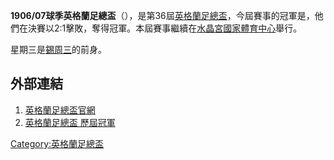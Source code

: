 '''1906/07球季英格蘭足總盃'''（{{lang-en|FA Cup}}），是第36屆[[英格蘭足總盃|英格蘭足總盃]]，今屆賽事的冠軍是{{fc|錫周三|星期三}}，他們在決賽以2:1擊敗{{fc|愛華頓}}，奪得冠軍。本屆賽事繼續在[[水晶宮國家體育中心|水晶宮國家體育中心]]舉行。

星期三是[[錫周三|錫周三]]的前身。

==外部連結==
#[http://www.thefa.com/thefacup 英格蘭足總盃官網]{{Webarchive|url=https://wayback.archive-it.org/all/20120424194609/http://www.thefa.com/TheFACup |date=2012-04-24 }}
#[http://www.worldfootball.net/winner/eng-fa-cup/ 英格蘭足總盃 歷屆冠軍]{{Wayback|url=http://www.worldfootball.net/winner/eng-fa-cup/ |date=20190102002248 }}

{{英格兰足总杯}}

[[Category:英格蘭足總盃|Category:英格蘭足總盃]]


{{soccer-stub}}